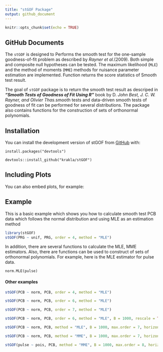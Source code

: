 ```yaml
---
title: "stGOF Package"
output: github_document
---
```


```r
knitr::opts_chunk$set(echo = TRUE)
```

## GitHub Documents

The `stGOF` is designed to Performs the smooth test for the one-sample goodness-of-fit problem as described by *Rayner et al*.(2009). Both simple and composite null hypotheses can be tested. The maximum likelihood (`MLE`) and the method of moments (`MME`) methods for nuisance parameter estimation are implemented. Function returns the score statistics of Smooth test result.

The goal of `stGOF` package is to return the smooth test result as descriped in ***"Smooth Tests of Goodness of Fit Using R"*** book by D. *John Best, J. C. W. Rayner, and Olivier Thas*.smooth tests and data-driven smooth tests of goodness of fit can be performed for several distributions. The package also contains functions for the construction of sets of orthonormal polynomials.

## Installation

You can install the development version of stGOF from [GitHub](https://github.com/krakla/stGOF) with:

`install.packages("devtools")`

`devtools::install_github("krakla/stGOF")`

## Including Plots

You can also embed plots, for example:

## Example

This is a basic example which shows you how to calculate smooth test PCB data which follows the normal distribution and using MLE as an estimation method

```r
library(stGOF)
stGOF(PRG ~ unif, PRG, order = 4, method = "MLE")
```

In addition, there are several functions to calculate the MLE, MME estimators. Also, there are functions can be used to construct of sets of orthonormal polynomials. For example, here is the MLE estimator for pulse data.

`norm.MLE(pulse)`

#### Other examples

```r
stGOF(PCB ~ norm, PCB, order = 4, method = "MLE")
```
```r
stGOF(PCB ~ norm, PCB, order = 6, method = "MLE")
```

```r
stGOF(PCB ~ norm, PCB, order = 7, method = "MLE")
```

```r
stGOF(PCB ~ norm, PCB, order = 6, method = "MLE", B = 1000, rescale = TRUE)
```

```r
stGOF(PCB ~ norm, PCB, method = "MLE", B = 1000, max.order = 7, horizon="order", criterion="AIC")
```

```r
stGOF(PCB ~ norm, PCB, method = "MME", B = 1000, max.order = 7, horizon="subset", criterion="BIC")
```

```r
stGOF(pulse ~ pois, PCB, method = "MME", B = 1000, max.order = 8, horizon="subset", criterion="BIC")
```
